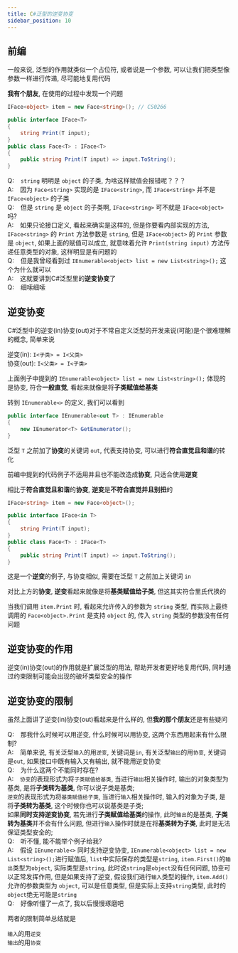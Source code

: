 ```yaml
---
title: C#泛型的逆变协变
sidebar_position: 10
---
```


## 前编

一般来说, 泛型的作用就类似一个占位符, 或者说是一个参数, 可以让我们把类型像参数一样进行传递, 尽可能地复用代码

**我有个朋友**, 在使用的过程中发现一个问题

```csharp
IFace<object> item = new Face<string>(); // CS0266

public interface IFace<T>
{
    string Print(T input);
}
public class Face<T> : IFace<T>
{
    public string Print(T input) => input.ToString();
}
```
Q: &ensp; `string` 明明是 `object` 的子类, 为啥这样赋值会报错呢？？？  
A: &ensp; 因为 `Face<string>` 实现的是 `IFace<string>`, 而 `IFace<string>` 并不是 `IFace<object>` 的子类      
Q: &ensp; 但是 `string` 是 `object` 的子类啊, `IFace<string>` 可不就是 `IFace<object>` 吗?     
A: &ensp; 如果只论接口定义, 看起来确实是这样的, 但是你要看内部实现的方法, `IFace<string>` 的 `Print` 方法参数是 `string`, 但是 `IFace<object>` 的 `Print` 参数是 `object`, 如果上面的赋值可以成立, 就意味着允许 `Print(string input)` 方法传递任意类型的对象, 这样明显是有问题的    
Q: &ensp; 但是我曾经看到过 `IEnumerable<object> list = new List<string>();` 这个为什么就可以    
A: &ensp; 这就要讲到C#泛型里的**逆变协变**了    
Q: &ensp; 细嗦细嗦

## 逆变协变

C#泛型中的逆变(in)协变(out)对于不常自定义泛型的开发来说(可能)是个很难理解的概念, 简单来说

逆变(in): `I<子类> = I<父类>`   
协变(out): `I<父类> = I<子类>`

上面例子中提到的 `IEnumerable<object> list = new List<string>();` 体现的是协变, 符合**一般直觉**, 看起来就像是将**子类赋值给基类**

转到 `IEnumerable<>` 的定义, 我们可以看到

```csharp
public interface IEnumerable<out T> : IEnumerable
{
    new IEnumerator<T> GetEnumerator();
}
```

泛型 `T` 之前加了**协变**的关键词 `out`, 代表支持协变, 可以进行**符合直觉且和谐**的转化

前编中提到的代码例子不适用并且也不能改造成**协变**, 只适合使用**逆变**

相比于**符合直觉且和谐**的**协变**, **逆变**是**不符合直觉并且别扭**的

```csharp
IFace<string> item = new Face<object>();

public interface IFace<in T>
{
    string Print(T input);
}
public class Face<T> : IFace<T>
{
    public string Print(T input) => input.ToString();
}
```

这是一个**逆变**的例子, 与协变相似, 需要在泛型 `T` 之前加上关键词 `in`

对比上方的**协变**, **逆变**看起来就像是将**基类赋值给子类**, 但这其实符合里氏代换的

当我们调用 `item.Print` 时, 看起来允许传入的参数为 `string` 类型, 而实际上最终调用的 `Face<object>.Print` 是支持 `object` 的, 传入 `string` 类型的参数没有任何问题

## 逆变协变的作用

逆变(in)协变(out)的作用就是扩展泛型的用法, 帮助开发者更好地复用代码, 同时通过约束限制可能会出现的破坏类型安全的操作

## 逆变协变的限制

虽然上面讲了逆变(in)协变(out)看起来是什么样的, 但**我的那个朋友**还是有些疑问

Q: &ensp; 那我什么时候可以用逆变, 什么时候可以用协变, 这两个东西用起来有什么限制?   
A: &ensp; 简单来说, 有关泛型`输入`的用`逆变`, 关键词是`in`, 有关泛型`输出`的用`协变`, 关键词是`out`, 如果接口中既有输入又有输出, 就不能用逆变协变   
Q: &ensp; 为什么这两个不能同时存在?     
A: &ensp; `协变`的表现形式为将`子类赋值给基类`, 当进行`输出`相关操作时, 输出的对象类型为基类, 是将**子类转为基类**, 你可以说子类是基类;     
`逆变`的表现形式为将`基类赋值给子类`, 当进行`输入`相关操作时, 输入的对象为子类, 是将**子类转为基类**, 这个时候你也可以说基类是子类;     
如果**同时支持逆变协变**, 若先进行**子类赋值给基类**的操作, 此时`输出`的是基类, **子类转为基类**并不会有什么问题, 但进行`输入`操作时就是在将**基类转为子类**, 此时是无法保证类型安全的;     
Q: &ensp; 听不懂, 能不能举个例子给我?       
A: &ensp; 假设 `IEnumerable<>` 同时支持逆变协变, `IEnumerable<object> list = new List<string>();`进行赋值后, `list`中实际保存的类型是`string`, `item.First()`的`输出`类型为`object`, 实际类型是`string`, 此时说`string`是`object`没有任何问题, 协变可以正常发挥作用, 但是如果支持了逆变, 假设我们进行`输入`类型的操作, `item.Add()` 允许的参数类型为 `object`, 可以是任意类型, 但是实际上支持`string`类型, 此时的`object`绝无可能是`string`     
Q: &ensp; 好像听懂了一点了, 我以后慢慢琢磨吧

两者的限制简单总结就是

`输入`的用`逆变`        
`输出`的用`协变`



